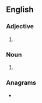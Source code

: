 ==English==

===Adjective===
{{head|en|adjective}}

# {{obsolete spelling of|en|fancy}}

===Noun===
{{en-noun}}

# {{obsolete spelling of|en|fancy}}

===Anagrams===
* {{anagrams|en|a=acefin|fiance|fiancé}}